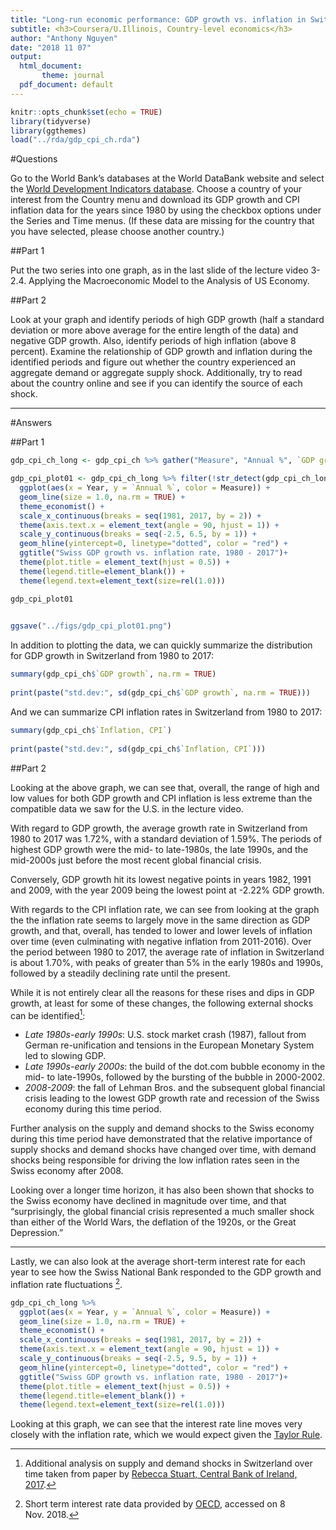 ```yaml
---
title: "Long-run economic performance: GDP growth vs. inflation in Switzerland"
subtitle: <h3>Coursera/U.Illinois, Country-level economics</h3>
author: "Anthony Nguyen"
date: "2018 11 07"
output:
  html_document: 
       theme: journal
  pdf_document: default
---
```


```r
knitr::opts_chunk$set(echo = TRUE)
library(tidyverse)
library(ggthemes)
load("../rda/gdp_cpi_ch.rda")
```
  
#Questions
 
Go to the World Bank's databases at the World DataBank website and select the [World Development Indicators database](http://databank.worldbank.org/data/databases.aspx). Choose a country of your interest from the Country menu and download its GDP growth and CPI inflation data for the years since 1980 by using the checkbox options under the Series and Time menus. (If these data are missing for the country that you have selected, please choose another country.)  

##Part 1

Put the two series into one graph, as in the last slide of the lecture video 3-2.4. Applying the Macroeconomic Model to the Analysis of US Economy.

##Part 2

Look at your graph and identify periods of high GDP growth (half a standard deviation or more above average for the entire length of the data) and negative GDP growth. Also, identify periods of high inflation (above 8 percent). Examine the relationship of GDP growth and inflation during the identified periods and figure out whether the country experienced an aggregate demand or aggregate supply shock. Additionally, try to read about the country online and see if you can identify the source of each shock.

***  
  
#Answers  

##Part 1  

```r
gdp_cpi_ch_long <- gdp_cpi_ch %>% gather("Measure", "Annual %", `GDP growth`:`Interest, short-term avg.`)
```

```r
gdp_cpi_plot01 <- gdp_cpi_ch_long %>% filter(!str_detect(gdp_cpi_ch_long$Measure, "Interest")) %>% 
  ggplot(aes(x = Year, y = `Annual %`, color = Measure)) + 
  geom_line(size = 1.0, na.rm = TRUE) +
  theme_economist() +
  scale_x_continuous(breaks = seq(1981, 2017, by = 2)) +
  theme(axis.text.x = element_text(angle = 90, hjust = 1)) +
  scale_y_continuous(breaks = seq(-2.5, 6.5, by = 1)) +
  geom_hline(yintercept=0, linetype="dotted", color = "red") +
  ggtitle("Swiss GDP growth vs. inflation rate, 1980 - 2017")+
  theme(plot.title = element_text(hjust = 0.5)) +
  theme(legend.title=element_blank()) +
  theme(legend.text=element_text(size=rel(1.0)))

gdp_cpi_plot01
  
```

```r
ggsave("../figs/gdp_cpi_plot01.png")
```
In addition to plotting the data, we can quickly summarize the distribution for GDP growth in Switzerland from 1980 to 2017:  
```r

summary(gdp_cpi_ch$`GDP growth`, na.rm = TRUE)
  
print(paste("std.dev:", sd(gdp_cpi_ch$`GDP growth`, na.rm = TRUE)))
```
And we can summarize CPI inflation rates in Switzerland from 1980 to 2017:
```r

summary(gdp_cpi_ch$`Inflation, CPI`)
  
print(paste("std.dev:", sd(gdp_cpi_ch$`Inflation, CPI`)))
```
\pagebreak  
 
##Part 2    
  
Looking at the above graph, we can see that, overall, the range of high and low values for both GDP growth and CPI inflation is less extreme than the compatible data we saw for the U.S. in the lecture video.  
  
With regard to GDP growth, the average growth rate in Switzerland from 1980 to 2017 was 1.72%, with a standard deviation of 1.59%.  The periods of highest GDP growth were the mid- to late-1980s, the late 1990s, and the mid-2000s just before the most recent global financial crisis.  
  
Conversely, GDP growth hit its lowest negative points in years 1982, 1991 and 2009, with the year 2009 being the lowest point at -2.22% GDP growth.
  
With regards to the CPI inflation rate, we can see from looking at the graph the the inflation rate seems to largely move in the same direction as GDP growth, and that, overall, has tended to lower and lower levels of inflation over time (even culminating with negative inflation from 2011-2016).  Over the period between 1980 to 2017, the average rate of inflation in Switzerland is about 1.70%, with peaks of greater than 5% in the early 1980s and 1990s, followed by a steadily declining rate until the present.  
  
While it is not entirely clear all the reasons for these rises and dips in GDP growth, at least for some of these changes, the following external shocks can be identified[^1]:
  
* *Late 1980s-early 1990s*: U.S. stock market crash (1987), fallout from German re-unification and tensions in the European Monetary System led to slowing GDP.  
* *Late 1990s-early 2000s*: the build of the dot.com bubble economy in the mid- to  late-1990s, followed by the bursting of the bubble in 2000-2002.  
* *2008-2009*: the fall of Lehman Bros. and the subsequent global financial crisis leading to the lowest GDP growth rate and recession of the Swiss economy during this time period.  
  
Further analysis on the supply and demand shocks to the Swiss economy during this time period have demonstrated that the relative importance of supply shocks and demand shocks have changed over time, with demand shocks being responsible for driving the low inflation rates seen in the Swiss economy after 2008.

Looking over a longer time horizon, it has also been shown that shocks to the Swiss economy have declined in magnitude over time, and that "surprisingly, the global financial crisis represented a much smaller shock than either of the World Wars, the deflation of the 1920s, or the Great Depression."
  
***  
  
  
\pagebreak  

Lastly, we can also look at the average short-term interest rate for each year to see how the Swiss National Bank responded to the GDP growth and inflation rate fluctuations [^2].

```r
gdp_cpi_ch_long %>%  
  ggplot(aes(x = Year, y = `Annual %`, color = Measure)) + 
  geom_line(size = 1.0, na.rm = TRUE) +
  theme_economist() +
  scale_x_continuous(breaks = seq(1981, 2017, by = 2)) +
  theme(axis.text.x = element_text(angle = 90, hjust = 1)) +
  scale_y_continuous(breaks = seq(-2.5, 9.5, by = 1)) +
  geom_hline(yintercept=0, linetype="dotted", color = "red") +
  ggtitle("Swiss GDP growth vs. inflation rate, 1980 - 2017")+
  theme(plot.title = element_text(hjust = 0.5)) +
  theme(legend.title=element_blank()) +
  theme(legend.text=element_text(size=rel(1.0)))
```  
  
Looking at this graph, we can see that the interest rate line moves very closely  with the inflation rate, which we would expect given the [Taylor Rule](https://en.wikipedia.org/wiki/Taylor_rule).  
  
  
    
[^1]: Additional analysis on supply and demand shocks in Switzerland over time taken from paper by [Rebecca Stuart, Central Bank of Ireland, 2017](http://rebeccastuart.net/wp-content/uploads/2018/01/Swiss-AS-and-AD-Jun-6.pdf).

[^2]: Short term interest rate data provided by [OECD](https://data.oecd.org/interest/short-term-interest-rates.htm#indicator-chart), accessed on 8 Nov. 2018.

